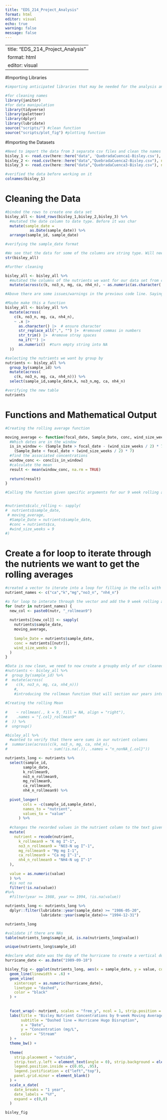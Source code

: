 ```yaml
---
title: "EDS_214_Project_Analysis"
format: html
editor: visual
echo: true
warning: false
message: false
---
```


---
title: "EDS_214_Project_Analysis"
format: html
editor: visual
---

#Importing Libraries
```r
#importing anticipated libraries that may be needed for the analysis and replication

#for cleaning names
library(janitor)
#for data manipulation
library(tidyverse)
library(paletteer)
library(dplyr)
library(lubridate)
source("scripts/") #clean function
source("scripts/plot_fig") #plotting function
```

#Importing the Datasets
```r
#Need to import the data from 3 separate csv files and clean the names
bisley_1 <- read.csv(here::here("data", 'QuebradaCuenca1-Bisley.csv'), na = c("-99999", "")) |> janitor::clean_names()
bisley_2 <- read.csv(here::here("data","QuebradaCuenca2-Bisley.csv"), na = c("-99999", "")) |> janitor::clean_names()
bisley_3 <- read.csv(here::here("data","QuebradaCuenca3-Bisley.csv"), na = c("-99999", "")) |> janitor::clean_names()

```

```r
#verified the data before working on it
colnames(bisley_1)
```

# Cleaning the Data
```r
#binded the rows to create one data set
bisley_all <- bind_rows(bisley_1,bisley_2,bisley_3) %>% 
  #mutated the date column to date type. Before it was char
  mutate(sample_date = 
           as.Date(sample_date)) %>% 
  arrange(sample_id, sample_date)
```

```r
#verifying the sample_date format

#We see that the data for some of the columns are string type. Will need  change this
str(bisley_all)
```

```r
#Further cleaning

bisley_all <- bisley_all %>%
  #mutated the columns of the nutrients we want for our data set from character to numeric
  mutate(across(c(k, no3_n, mg, ca, nh4_n), ~ as.numeric(as.character(.))))
```

```r
#Above there are some issues/warnings in the previous code line. Saying that there are NAs included. We must ensure all entries are numeric, so we need to: clean/replace characters to numeric, change/replace any special symbols, commas, spaces, empties

#Maybe make this a function
bisley_all <- bisley_all %>%
  mutate(across(
    c(k, no3_n, mg, ca, nh4_n),
    ~ .x |>
      as.character() |>  # ensure character
      str_replace_all(",", "") |>  #removed commas in numbers
      str_trim() |>  #remove stray spaces
      na_if("") |>                        
      as.numeric()  #turn empty string into NA
  ))
```

```r

#selecting the nutrients we want by group by
nutrients <- bisley_all %>% 
  group_by(sample_id) %>%
  mutate(across(
    c(k, no3_n, mg, ca, nh4_n))) %>% 
  select(sample_id,sample_date,k, no3_n,mg, ca, nh4_n)
```

```r
#verifying the new table
nutrients
```


# Functions and Mathematical Output
```r
#Creating the rolling average function

moving_average <- function(focal_date, Sample_Date, conc, wind_size_weeks) {
  #Which dates are in the window
  is_in_window <- (Sample_Date > focal_date - (wind_size_weeks / 2) * 7) &
    (Sample_Date < focal_date + (wind_size_weeks / 2) * 7)
  #find the associated concentrations
  window_conc <- conc[is_in_window]
  #calculate the mean
  result <- mean(window_conc, na.rm = TRUE)
  
  return(result)
}
```

```r
#Calling the function given specific arguments for our 9 week rolling average, adding a column for ONLY CA


#nutrients$calc_rolling <- sapply(
#  nutrients$sample_date,
 # moving_average,
  #Sample_Date = nutrients$sample_date,
  #conc = nutrients$ca,
  #wind_size_weeks = 9
#)
```

# Create a for loop to iterate through the nutrients we want to get the rolling averages

```r
#created a vector to iterate into a loop for filling in the cells with values that correspond to the nutrient
nutrient_names <- c("ca","k","mg","no3_n", "nh4_n")

#a for loop to interate through the vector and add the 9 week rolling average into the cells based on nutrient and create column and fill the value in
for (nutr in nutrient_names) {
  new_col <- paste0(nutr, "_rollmean9")
  
  nutrients[[new_col]] <- sapply(
    nutrients$sample_date,
    moving_average,
    
    Sample_Date = nutrients$sample_date,
    conc = nutrients[[nutr]],
    wind_size_weeks = 9
  )
}
```

```r

#Data is now clean, we need to now create a groupby only of our cleaned nutrients that were interested in
#nutrients <- bisley_all %>% 
#  group_by(sample_id) %>%
#  mutate(across(
#    c(k, no3_n, mg, ca, nh4_n)))
    #,
    #introducing the rollmean function that will section our years into 9 sections for the means
    
#Creating the rolling Mean
    
#    ~ rollmean(., k = 9, fill = NA, align = "right"),
#    .names = "{.col}_rollmean9"
#  )) %>%
#  ungroup()
```

```r
#bisley_all %>% 
  #wanted to verify that there were sums in our nutrient columns
#  summarise(across(c(k, no3_n, mg, ca, nh4_n),
#                   ~ sum(!is.na(.)), .names = "n_nonNA_{.col}"))
```


```r


nutrients_long <- nutrients %>% 
  select(sample_id, 
        sample_date,
        k_rollmean9,
        no3_n_rollmean9,
        mg_rollmean9,
        ca_rollmean9,
        nh4_n_rollmean9) %>% 
      
  pivot_longer(
        cols = -c(sample_id,sample_date),
        names_to = "nutrient",
        values_to = "value"
      ) %>% 
  
  #changes the recorded values in the nutrient column to the text given
  mutate(
    nutrient = recode(nutrient,
      k_rollmean9 = "K mg I^-1",
      no3_n_rollmean9 = "NO3-N ug I^-1",
      mg_rollmean9 = "Mg mg I-1",
      ca_rollmean9 = "Ca mg I^-1",
      nh4_n_rollmean9 = "NH4-N ug I^-1"
  ), 
  
  value = as.numeric(value)
  ) %>% 
  #is not na
  filter(!is.na(value)) 
#%>% 
  #filter(year >= 1988, year <= 1994, !is.na(value))
```
```r
nutrients_long <- nutrients_long %>%
  dplyr::filter(lubridate::year(sample_date) >= "1986-05-20",
                lubridate::year(sample_date)<= "1994-12-31")
```
```r
nutrients_long
```

```r
#validate if there are NAs
table(nutrients_long$sample_id, is.na(nutrients_long$value))
```
```r
unique(nutrients_long$sample_id)

```


```r
#declare what date was the day of the hurricane to create a vertical dotted line for the graph
hurricane_date <- as.Date("1989-09-18")

bisley_fig <- ggplot(nutrients_long, aes(x = sample_date, y = value, color = sample_id, group =  sample_id)) +
  geom_line(linewidth = .6) +
  geom_vline(
    xintercept = as.numeric(hurricane_date),
    linetype = "dashed",
    color = "black"
  ) +
  
  
  facet_wrap(~ nutrient, scales = "free_y", ncol = 1, strip.position = "left") + #this move the nutrients to the left
  labs(title = "Bisley Nutrient Concentrations by 9-week Moving Averages",
       subtitle = "Dashed line = Hurricane Hugo Disruption",
       x = "Date",
       y = "Concentration (mg/L",
       color = "Stream"
  ) + 
  theme_bw() +
  
  theme(
    strip.placement = "outside",
    strip.text.y.left = element_text(angle = 0), strip.background = element_rect(fill = "grey"),
    legend.position.inside = c(0.05, .95),
    legend.justification = c("left","top"),
    panel.grid.minor = element_blank()
  ) +
  scale_x_date(
    date_breaks = "1 year",
    date_labels = "%Y",
    expand = c(0,0)
  )

bisley_fig
```

